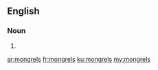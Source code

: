 ==English==

===Noun===
{{head|en}}

# {{plural of|mongrel}}

[[ar:mongrels]]
[[fr:mongrels]]
[[ku:mongrels]]
[[my:mongrels]]